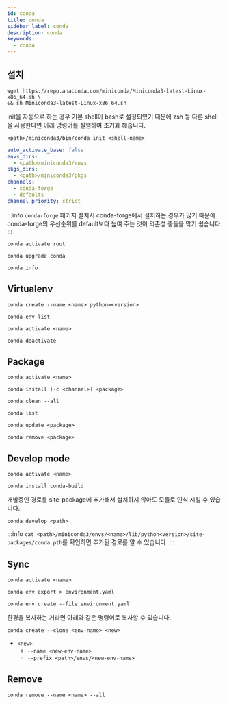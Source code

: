 ```yaml
---
id: conda
title: conda
sidebar_label: conda
description: conda
keywords:
  - conda
---
```


## 설치

```shell
wget https://repo.anaconda.com/miniconda/Miniconda3-latest-Linux-x86_64.sh \
&& sh Miniconda3-latest-Linux-x86_64.sh
```

init을 자동으로 하는 경우 기본 shell이 bash로 설정되있기 때문에 zsh 등 다른 shell을 사용한다면 아래 명령어를 실행하여 초기화 해줍니다.

```shell
<path>/miniconda3/bin/conda init <shell-name>
```

```yaml title="$HOME/.condarc"
auto_activate_base: false
envs_dirs:
  - <path>/miniconda3/envs
pkgs_dirs:
  - <path>/miniconda3/pkgs
channels:
  - conda-forge
  - defaults
channel_priority: strict
```

:::info
`conda-forge` 패키지 설치시 conda-forge에서 설치하는 경우가 많기 때문에 conda-forge의 우선순위를 default보다 높여 주는 것이 의존성 충돌을 막기 쉽습니다.
:::

```shell
conda activate root
```

```shell
conda upgrade conda
```

```shell
conda info
```

## Virtualenv

```shell
conda create --name <name> python=<version>
```

```shell
conda env list
```

```shell
conda activate <name>
```

```shell
conda deactivate
```

## Package

```shell
conda activate <name>
```

```shell
conda install [-c <channel>] <package>
```

```shell
conda clean --all
```

```shell
conda list
```

```shell
conda update <package>
```

```shell
conda remove <package>
```

## Develop mode

```shell
conda activate <name>
```

```shell
conda install conda-build
```

개발중인 경로를 site-package에 추가해서 설치하지 않아도 모듈로 인식 시킬 수 있습니다.

```shell
conda develop <path>
```

:::info
`cat <path>/miniconda3/envs/<name>/lib/python<version>/site-packages/conda.pth`를 확인하면 추가된 경로를 알 수 있습니다.
:::

## Sync

```shell
conda activate <name>
```

```shell
conda env export > environment.yaml
```

```shell
conda env create --file environment.yaml
```

환경을 복사하는 거라면 아래와 같은 명령어로 복사할 수 있습니다.

```shell
conda create --clone <env-name> <new>
```

- `<new>`
  - `--name <new-env-name>`
  - `--prefix <path>/envs/<new-env-name>`

## Remove

```shell
conda remove --name <name> --all
```
